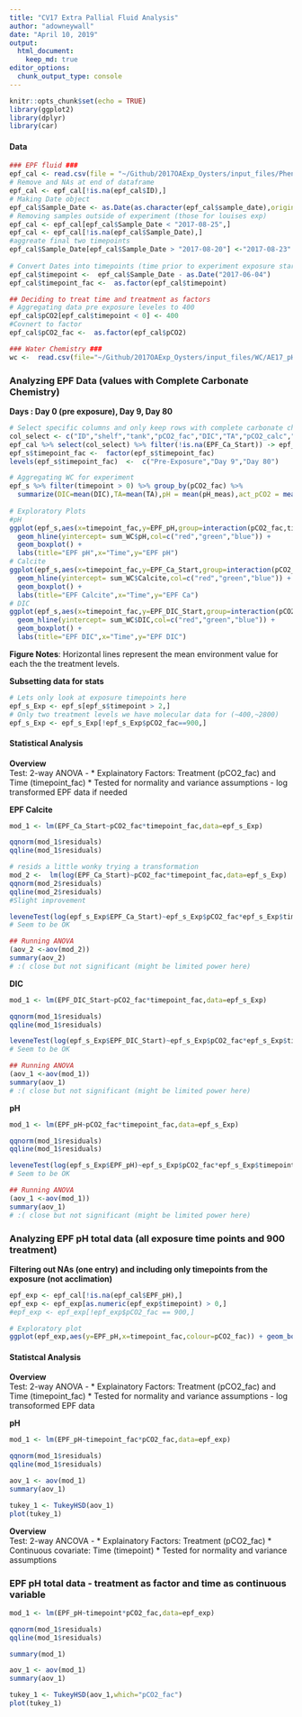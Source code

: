 ```yaml
---
title: "CV17 Extra Pallial Fluid Analysis"
author: "adowneywall"
date: "April 10, 2019"
output: 
  html_document:
    keep_md: true
editor_options: 
  chunk_output_type: console
---
```


```r
knitr::opts_chunk$set(echo = TRUE)
library(ggplot2)
library(dplyr)
library(car)
```

#### Data
```{r#}
### EPF fluid ###
epf_cal <- read.csv(file = "~/Github/2017OAExp_Oysters/input_files/Phenotype/EPF/AE17_EPF_Calcification_20190403.csv")
# Remove and NAs at end of dataframe
epf_cal <- epf_cal[!is.na(epf_cal$ID),]
# Making Date object
epf_cal$Sample_Date <- as.Date(as.character(epf_cal$sample_date),origin="%Y%m%d",format="%Y%m%d")
# Removing samples outside of experiment (those for louises exp)
epf_cal <- epf_cal[epf_cal$Sample_Date < "2017-08-25",]
epf_cal <- epf_cal[!is.na(epf_cal$Sample_Date),]
#aggreate final two timepoints
epf_cal$Sample_Date[epf_cal$Sample_Date > "2017-08-20"] <-"2017-08-23"
  
# Convert Dates into timepoints (time prior to experiment exposure starting)
epf_cal$timepoint <-  epf_cal$Sample_Date - as.Date("2017-06-04")
epf_cal$timepoint_fac <-  as.factor(epf_cal$timepoint)

## Deciding to treat time and treatment as factors
# Aggregating data pre exposure leveles to 400
epf_cal$pCO2[epf_cal$timepoint < 0] <- 400
#Covnert to factor
epf_cal$pCO2_fac <-  as.factor(epf_cal$pCO2)

### Water Chemistry ###
wc <-  read.csv(file="~/Github/2017OAExp_Oysters/input_files/WC/AE17_pHSalinity_20180305.csv")
```

### Analyzing EPF Data (values with Complete Carbonate Chemistry)  

**Days : Day 0 (pre exposure), Day 9, Day 80**
```r
# Select specific columns and only keep rows with complete carbonate chemistry
col_select <- c("ID","shelf","tank","pCO2_fac","DIC","TA","pCO2_calc","Calcite","pH_meas","sample_date","timepoint","timepoint_fac","EPF_pH","EPF_DIC_Start","EPF_Ca_Start")
epf_cal %>% select(col_select) %>% filter(!is.na(EPF_Ca_Start)) -> epf_s
epf_s$timepoint_fac <-  factor(epf_s$timepoint_fac)
levels(epf_s$timepoint_fac)  <-  c("Pre-Exposure","Day 9","Day 80")

# Aggregating WC for experiment
epf_s %>% filter(timepoint > 0) %>% group_by(pCO2_fac) %>%
  summarize(DIC=mean(DIC),TA=mean(TA),pH = mean(pH_meas),act_pCO2 = mean(pCO2_calc),Calcite = mean(Calcite)) -> sum_WC
  
# Exploratory Plots
#pH
ggplot(epf_s,aes(x=timepoint_fac,y=EPF_pH,group=interaction(pCO2_fac,timepoint_fac),colour=pCO2_fac)) + 
  geom_hline(yintercept= sum_WC$pH,col=c("red","green","blue")) + 
  geom_boxplot() + 
  labs(title="EPF pH",x="Time",y="EPF pH")
# Calcite
ggplot(epf_s,aes(x=timepoint_fac,y=EPF_Ca_Start,group=interaction(pCO2_fac,timepoint_fac),colour=pCO2_fac)) + 
  geom_hline(yintercept= sum_WC$Calcite,col=c("red","green","blue")) + 
  geom_boxplot() + 
  labs(title="EPF Calcite",x="Time",y="EPF Ca")
# DIC
ggplot(epf_s,aes(x=timepoint_fac,y=EPF_DIC_Start,group=interaction(pCO2_fac,timepoint_fac),colour=pCO2_fac)) + 
  geom_hline(yintercept= sum_WC$DIC,col=c("red","green","blue")) + 
  geom_boxplot() + 
  labs(title="EPF DIC",x="Time",y="EPF DIC")
```
**Figure Notes**: Horizontal lines represent the mean environment value for each the the treatment levels.
  
**Subsetting data for stats**
```r
# Lets only look at exposure timepoints here
epf_s_Exp <- epf_s[epf_s$timepoint > 2,]
# Only two treatment levels we have molecular data for (~400,~2800)
epf_s_Exp <- epf_s_Exp[!epf_s_Exp$pCO2_fac==900,]
```
  
#### **Statistical Analysis**

**Overview**  
Test: 2-way ANOVA - 
* Explainatory Factors: Treatment (pCO2_fac) and Time (timepoint_fac)
* Tested for normality and variance assumptions - log transformed EPF data if needed

**EPF Calcite**
```r
mod_1 <- lm(EPF_Ca_Start~pCO2_fac*timepoint_fac,data=epf_s_Exp)

qqnorm(mod_1$residuals)
qqline(mod_1$residuals)

# resids a little wonky trying a transformation
mod_2 <-  lm(log(EPF_Ca_Start)~pCO2_fac*timepoint_fac,data=epf_s_Exp)
qqnorm(mod_2$residuals)
qqline(mod_2$residuals)
#Slight improvement

leveneTest(log(epf_s_Exp$EPF_Ca_Start)~epf_s_Exp$pCO2_fac*epf_s_Exp$timepoint_fac)
# Seem to be OK

## Running ANOVA
(aov_2 <-aov(mod_2))
summary(aov_2)
# :( close but not significant (might be limited power here)
```

**DIC**
```r
mod_1 <- lm(EPF_DIC_Start~pCO2_fac*timepoint_fac,data=epf_s_Exp)

qqnorm(mod_1$residuals)
qqline(mod_1$residuals)

leveneTest(log(epf_s_Exp$EPF_DIC_Start)~epf_s_Exp$pCO2_fac*epf_s_Exp$timepoint_fac)
# Seem to be OK

## Running ANOVA
(aov_1 <-aov(mod_1))
summary(aov_1)
# :( close but not significant (might be limited power here)
```

**pH**
```r
mod_1 <- lm(EPF_pH~pCO2_fac*timepoint_fac,data=epf_s_Exp)

qqnorm(mod_1$residuals)
qqline(mod_1$residuals)

leveneTest(log(epf_s_Exp$EPF_pH)~epf_s_Exp$pCO2_fac*epf_s_Exp$timepoint_fac)
# Seem to be OK

## Running ANOVA
(aov_1 <-aov(mod_1))
summary(aov_1)
# :( close but not significant (might be limited power here)
```

### Analyzing EPF pH total data (all exposure time points and 900 treatment)

**Filtering out NAs (one entry) and including only timepoints from the exposure (not acclimation)**
```r
epf_exp <- epf_cal[!is.na(epf_cal$EPF_pH),]
epf_exp <- epf_exp[as.numeric(epf_exp$timepoint) > 0,]
#epf_exp <- epf_exp[!epf_exp$pCO2_fac == 900,]

# Exploratory plot
ggplot(epf_exp,aes(y=EPF_pH,x=timepoint_fac,colour=pCO2_fac)) + geom_boxplot()
```

#### **Statistcal Analysis**

**Overview**  
Test: 2-way ANOVA - 
* Explainatory Factors: Treatment (pCO2_fac) and Time (timepoint_fac)
* Tested for normality and variance assumptions - log transoformed EPF data

**pH**
```r
mod_1 <- lm(EPF_pH~timepoint_fac*pCO2_fac,data=epf_exp)

qqnorm(mod_1$residuals)
qqline(mod_1$residuals)

aov_1 <- aov(mod_1)
summary(aov_1)

tukey_1 <- TukeyHSD(aov_1)
plot(tukey_1)
```
  
**Overview**  
Test: 2-way ANCOVA - 
* Explainatory Factors: Treatment (pCO2_fac) 
* Continuous covariate: Time (timepoint)
* Tested for normality and variance assumptions  

### EPF pH total data - treatment as factor and time as continuous variable
```r
mod_1 <- lm(EPF_pH~timepoint*pCO2_fac,data=epf_exp)

qqnorm(mod_1$residuals)
qqline(mod_1$residuals)

summary(mod_1)

aov_1 <- aov(mod_1)
summary(aov_1)

tukey_1 <- TukeyHSD(aov_1,which="pCO2_fac")
plot(tukey_1)
```







